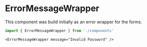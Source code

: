 
# ErrorMessageWrapper

This component was build initially as an error wrapper for the forms.

```js
import { ErrorMessageWrapper } from './components'
```

```tsx
<ErrorMessageWrapper message="Invalid Password" />
```
